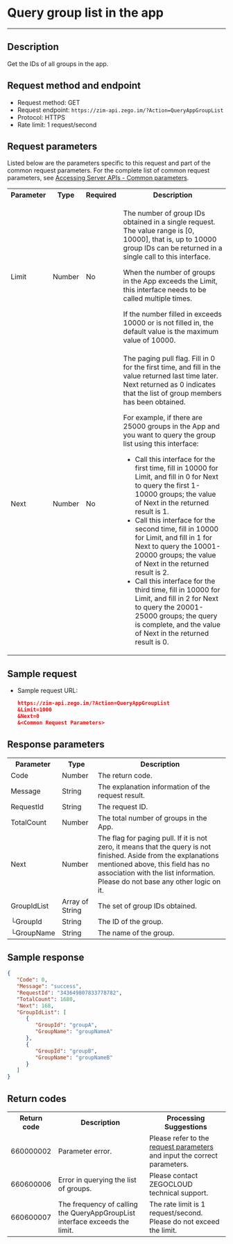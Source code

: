 # Query group list in the app

- - -


## Description

Get the IDs of all groups in the app.

## Request method and endpoint

- Request method: GET
- Request endpoint: `https://zim-api.zego.im/?Action=QueryAppGroupList`
- Protocol: HTTPS
- Rate limit: 1 request/second

## Request parameters

Listed below are the parameters specific to this request and part of the common request parameters. For the complete list of common request parameters, see [Accessing Server APIs - Common parameters](../Accessing%20Server%20APIs.mdx#common-parameters).

<table>
<tbody><tr>
<th>Parameter</th>
<th>Type</th>
<th>Required</th>
<th>Description</th>
</tr>
<tr>
<td>Limit</td>
<td>Number</td>
<td>No</td>
<td><p>The number of group IDs obtained in a single request. The value range is [0, 10000], that is, up to 10000 group IDs can be returned in a single call to this interface.</p><p>When the number of groups in the App exceeds the Limit, this interface needs to be called multiple times. </p><p>If the number filled in exceeds 10000 or is not filled in, the default value is the maximum value of 10000.</p></td>
</tr>
<tr>
<td>Next</td>
<td>Number</td>
<td>No</td>
<td>The paging pull flag. Fill in 0 for the first time, and fill in the value returned last time later. Next returned as 0 indicates that the list of group members has been obtained.
<p>For example, if there are 25000 groups in the App and you want to query the group list using this interface:</p>
<ul><li>Call this interface for the first time, fill in 10000 for Limit, and fill in 0 for Next to query the first 1-10000 groups; the value of Next in the returned result is 1.</li><li>Call this interface for the second time, fill in 10000 for Limit, and fill in 1 for Next to query the 10001-20000 groups; the value of Next in the returned result is 2.</li><li>Call this interface for the third time, fill in 10000 for Limit, and fill in 2 for Next to query the 20001-25000 groups; the query is complete, and the value of Next in the returned result is 0.</li></ul></td>
</tr>
</tbody></table>

## Sample request

- Sample request URL:

   ```json
   https://zim-api.zego.im/?Action=QueryAppGroupList
   &Limit=1000
   &Next=0
   &<Common Request Parameters>
   ```

## Response parameters

<table class="collapsible-table" >
<tbody><tr data-row-level="1">
<th>Parameter</th>
<th>Type</th>
<th>Description</th>
</tr>
<tr data-row-level="2">
<td>Code</td>
<td>Number</td>
<td>The return code.</td>
</tr>
<tr data-row-level="3">
<td>Message</td>
<td>String</td>
<td>The explanation information of the request result.</td>
</tr>
<tr data-row-level="4">
<td>RequestId</td>
<td>String</td>
<td>The request ID.</td>
</tr>
<tr data-row-level="5">
<td>TotalCount</td>
<td>Number</td>
<td>The total number of groups in the App.</td>
</tr>
<tr data-row-level="6">
<td>Next</td>
<td>Number</td>
<td>The flag for paging pull. If it is not zero, it means that the query is not finished. <Note>Aside from the explanations mentioned above, this field has no association with the list information. Please do not base any other logic on it.</Note></td>
</tr>
<tr data-row-level="7" data-row-child="true">
<td>GroupIdList</td>
<td>Array of String</td>
<td>The set of group IDs obtained.</td>
</tr>
<tr data-row-level="7-1">
<td>└GroupId</td>
<td>String</td>
<td>The ID of the group.</td>
</tr>
<tr data-row-level="7-2">
<td>└GroupName</td>
<td>String</td>
<td>The name of the group.</td>
</tr>
</tbody></table>

## Sample response 

```json
{
   "Code": 0,
   "Message": "success",
   "RequestId": "343649807833778782",
   "TotalCount": 1680,
   "Next": 168,
   "GroupIdList": [
      {
         "GroupId": "groupA",
         "GroupName": "groupNameA"
      },
      {
         "GroupId": "groupB",
         "GroupName": "groupNameB"
      }
   ]
}
```

## Return codes

<table>
<tbody><tr>
<th>Return code</th>
<th>Description</th>
<th>Processing Suggestions</th>
</tr>
<tr>
<td>660000002</td>
<td>Parameter error.</td>
<td>Please refer to the <a href="#request-parameters">request parameters</a> and input the correct parameters.</td>
</tr>
<tr>
<td>660600006</td>
<td>Error in querying the list of groups.</td>
<td>Please contact ZEGOCLOUD technical support.</td>
</tr>
<tr>
<td>660600007</td>
<td>The frequency of calling the QueryAppGroupList interface exceeds the limit.</td>
<td>The rate limit is 1 request/second. Please do not exceed the limit.</td>
</tr>
</tbody></table>
